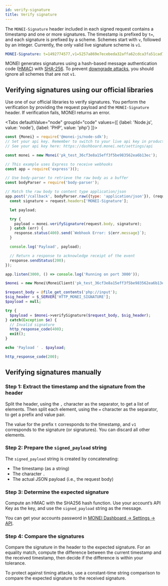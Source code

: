 ```yaml
---
id: verify-signature
title: Verify signature
---
```


The `MONEI-Signature` header included in each signed request contains a timestamp and one or more signatures. The timestamp is prefixed by `t=`, and each signature is prefixed by a scheme. Schemes start with `v`, followed by an integer. Currently, the only valid live signature scheme is `v1`.

```yml
MONEI-Signature: t=1492774577,v1=5257a869e7ecebeda32affa62cdca3fa51cad7e77a0e56ff536d0ce8e108d8bd
```

MONEI generates signatures using a hash-based message authentication code ([HMAC](https://en.wikipedia.org/wiki/HMAC)) with [SHA-256](https://en.wikipedia.org/wiki/SHA-2). To prevent [downgrade attacks](https://en.wikipedia.org/wiki/Downgrade_attack), you should ignore all schemes that are not `v1`.

## Verifying signatures using our official libraries

Use one of our official libraries to verify signatures. You perform the verification by providing the request payload and the `MONEI-Signature` header. If verification fails, MONEI returns an error.


<Tabs
  defaultValue="node"
  groupId="code"
  values={[
    {label: 'Node.js', value: 'node'},
    {label: 'PHP', value: 'php'}
  ]}>


  <TabItem value="node">


```js title="server.js"
const {Monei} = require('@monei-js/node-sdk');
// Set your api key. Remember to switch to your live api key in production!
// See your api key here: https://dashboard.monei.net/settings/api

const monei = new Monei('pk_test_36cf3e8a15eff3f5be983562ea6b13ec');

// This example uses Express to receive webhooks
const app = require('express')();

// Use body-parser to retrieve the raw body as a buffer
const bodyParser = require('body-parser');

// Match the raw body to content type application/json
app.post('/callback', bodyParser.raw({type: 'application/json'}), (request, response) => {
  const signature = request.headers['MONEI-Signature'];

  let payload;

  try {
    payload = monei.verifySignature(request.body, signature);
  } catch (err) {
    response.status(400).send(`Webhook Error: ${err.message}`);
  }

  console.log('Payload', payload);

  // Return a response to acknowledge receipt of the event
  response.sendStatus(200);
});

app.listen(3000, () => console.log('Running on port 3000'));
```

  </TabItem>
  <TabItem value="php">


```php title="server.php"
$monei = new Monei\MoneiClient('pk_test_36cf3e8a15eff3f5be983562ea6b13ec');

$request_body = @file_get_contents('php://input');
$sig_header = $_SERVER['HTTP_MONEI_SIGNATURE'];
$payload = null;

try {
  $payload = $monei->verifySignature($request_body, $sig_header);
} catch(Exception $e) {
  // Invalid signature
  http_response_code(400);
  exit();
}

echo 'Payload ' . $payload;

http_response_code(200);
```

  </TabItem>
</Tabs>


## Verifying signatures manually

### Step 1: Extract the timestamp and the signature from the header

Split the header, using the `,` character as the separator, to get a list of elements. Then split each element, using the `=` character as the separator, to get a prefix and value pair.

The value for the prefix `t` corresponds to the timestamp, and `v1` corresponds to the signature (or signatures). You can discard all other elements.

### Step 2: Prepare the `signed_payload` string

The `signed_payload` string is created by concatenating:

- The timestamp (as a string)
- The character `.`
- The actual JSON payload (i.e., the request body)

### Step 3: Determine the expected signature

Compute an HMAC with the SHA256 hash function. Use your account’s API Key as the key, and use the `signed_payload` string as the message.

You can get your accounts password in [MONEI Dashboard → Settings → API](https://dashboard.monei.net/settings/api).

### Step 4: Compare the signatures

Compare the signature in the header to the expected signature. For an equality match, compute the difference between the current timestamp and the received timestamp, then decide if the difference is within your tolerance.

To protect against timing attacks, use a constant-time string comparison to compare the expected signature to the received signature.

